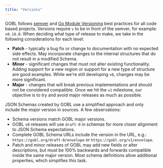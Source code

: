 ```yaml
---
title: "Versions"
---
```


GOBL follows [semver](https://semver.org) and [Go Module Versioning](https://go.dev/doc/modules/version-numbers) best practices for all code based projects. Versions require `v` to be in front of the semver, for example: `v0.18.0`. When deciding what type of release to make, we take in the following considerations for each level:

- **Patch** - typically a bug fix or change to documentation with no expected side effects. May incorporate changes to the internal structures that do not result in a modified Schema.
- **Minor** - significant changes that must not alter existing functionality. Adding support for a new region or support for a new type of structure are good examples. While we're still developing `v0`, changes may be more significant.
- **Major** - changes that will break previous implementations and should not be considered compatible. Once we hit the `v1` milestone, our objective is to try and avoid major releases as much as possible.

JSON Schemas created by GOBL use a simplified approach and only include the _major_ version in sources. A few observations:

- Schema versions match GOBL major versions.
- GOBL `v0` releases will use `draft-0` in schemas for more closer alignment to JSON Schema expectations.
- Complete GOBL Schema URLs include the version in the URL, e.g.: `https://gobl.org/draft-0/envelope` or `https://gobl.org/v1/envelope`.
- Patch and minor releases of GOBL may add new fields or alter descriptions, but must be 100% backwards and forwards compatible inside the same major version. Most schema definitions allow additional properties, which simplifies this task.
